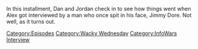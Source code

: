 {{DEFAULTSORT:
    #_EPISODE_0883:More Like Jimmy Bore
}}{{Episode
    | title           = More Like Jimmy Bore
    | caption         = Listen to this episode on [https://knowledgefight.libsyn.com/883-more-like-jimmy-bore Libsyn] [None Spotify], Read the [[Transcript/883: More Like Jimmy Bore|Unofficial Transcript]]
    | episodeNumber   = 883
    | length          = 02:09:57
    | airDate         = January 1, 2024
    | episodeType     = [[:Category:Wacky Wednesday|Wacky Wednesday]], [[:Category:InfoWars Interview|InfoWars Interview]]
    | appearance      = [[Bill Maher]], [[Jimmy Dore]], [[Klaus Schwab]], [[Mark Zuckerberg]], [[Nick Fuentes]], [[Vladimir Putin]], [[Mark Meechan]]
    | previousEpisode = [[882: April 1, 2004]]
    | nextEpisode     = [[884: August 8, 2012]]
}}

{{Stub}}

In this installment, Dan and Jordan check in to see how things went when Alex got interviewed by a man who once spit in his face, Jimmy Dore.  Not well, as it turns out.

[[Category:Episodes]]
[[Category:Wacky Wednesday]]
[[Category:InfoWars Interview]]
